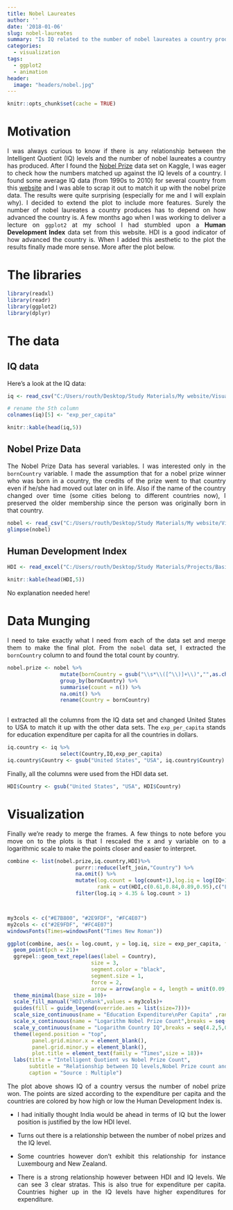 ```yaml
---
title: Nobel Laureates
author: ''
date: '2018-01-06'
slug: nobel-laureates
summary: "Is IQ related to the number of nobel laureates a country produces? Get insights from this tutorial"
categories:
  - visualization
tags:
  - ggplot2
  - animation
header:
  image: "headers/nobel.jpg"
---
```


<style>
body {
text-align: justify}
</style>

```r
knitr::opts_chunk$set(cache = TRUE)
```

# Motivation

I was always curious to know if there is any relationship between the Intelligent Quotient (IQ) levels and the number of nobel laureates a country has produced. After I found the [Nobel Prize](https://www.kaggle.com/nobelfoundation/nobel-laureates) data set on Kaggle, I was eager to check how the numbers matched up against the IQ levels of a country. I found some average IQ data (from 1990s to 2010) for several country from this [website](https://www.worlddata.info/iq-by-country.php) and I was able to scrap it out to match it up with the nobel prize data. The results were quite surprising (especially for me and I will explain why). I decided to extend the plot to include more features. Surely the number of nobel laureates a country produces has to depend on how advanced the country is. A few months ago when I was working to deliver a lecture on `ggplot2` at my school I had stumbled upon a **Human Development Index** data set from this website. HDI is a good indicator of how advanced the country is. When I added this aesthetic to the plot the results finally made more sense. More after the plot below. 


# The libraries

```r
library(readxl)
library(readr)
library(ggplot2)
library(dplyr)
```

# The data

## IQ data

Here's a look at the IQ data:

```r
iq <- read_csv("C:/Users/routh/Desktop/Study Materials/My website/Visuals/Nobel Prize/iq.csv", col_types = cols(`Daily max temperature` = col_skip(), `Education expenditures per capita` = col_number(), Income = col_number()))

# rename the 5th column
colnames(iq)[5] <- "exp_per_capita"

knitr::kable(head(iq,5))
```

## Nobel Prize Data

The Nobel Prize Data has several variables. I was interested only in the `bornCountry` variable. I made the assumption that for a nobel prize winner who was born in a country, the credits of the prize went to that country even if he/she had moved out later on in life. Also if the name of the country changed over time (some cities belong to different countries now), I preserved the older membership since the person was originally born in that country.

```r
nobel <- read_csv("C:/Users/routh/Desktop/Study Materials/My website/Visuals/Nobel Prize/nobel_prize_by_winner.csv")
glimpse(nobel)
```

## Human Development Index

```r
HDI <- read_excel("C:/Users/routh/Desktop/Study Materials/Projects/Basic Workshop/HDI.xlsx", col_types = c("text", "numeric", "blank"))

knitr::kable(head(HDI,5))
```

No explanation needed here!

# Data Munging

I need to take exactly what I need from each of the data set and merge them to make the final plot. From the `nobel` data set, I extracted the `bornCountry` column to and found the total count by country. 

```r
nobel.prize <- nobel %>%
                 mutate(bornCountry = gsub("\\s*\\([^\\)]+\\)","",as.character(bornCountry)))%>%
                 group_by(bornCountry) %>%
                 summarise(count = n()) %>%
                 na.omit() %>%
                 rename(Country = bornCountry)
                 
```

I extracted all the columns from the IQ data set and changed United States to USA to match it up with the other data sets. The `exp_per_capita` stands for education expenditure per capita for all the countries in dollars. 

```r
iq.country <- iq %>%
                 select(Country,IQ,exp_per_capita)
iq.country$Country <- gsub("United States", "USA", iq.country$Country)
```

Finally, all the columns were used from the HDI data set.

```r
HDI$Country <- gsub("United States", "USA", HDI$Country)
```

# Visualization

Finally we're ready to merge the frames. A few things to note before you move on to the plots is that I rescaled the x and y variable on to a logarithmic scale to make the points closer and easier to interpret.

```r
combine <- list(nobel.prize,iq.country,HDI)%>%
                      purrr::reduce(left_join,"Country") %>%
                      na.omit() %>%
                      mutate(log.count = log(count+1),log.iq = log(IQ+1),
                             rank = cut(HDI,c(0.61,0.84,0.89,0.95),c("Low","Medium","High"))) %>%
                      filter(log.iq > 4.35 & log.count > 1)



my3cols <- c("#E7B800", "#2E9FDF", "#FC4E07")
my2cols <- c("#2E9FDF", "#FC4E07")
windowsFonts(Times=windowsFont("Times New Roman"))

ggplot(combine, aes(x = log.count, y = log.iq, size = exp_per_capita, fill = rank))+
  geom_point(pch = 21)+
  ggrepel::geom_text_repel(aes(label = Country),
                           size = 3,
                           segment.color = "black",
                           segment.size = 1,
                           force = 2,
                           arrow = arrow(angle = 4, length = unit(0.09,"lines")))+
  theme_minimal(base_size = 10)+
  scale_fill_manual("HDI\nRank",values = my3cols)+
  guides(fill = guide_legend(override.aes = list(size=7)))+
  scale_size_continuous(name = "Education Expenditure\nPer Capita" ,range = c(3,6))+
  scale_x_continuous(name = "Logarithm Nobel Prize Count",breaks = seq(0,6,0.5))+
  scale_y_continuous(name = "Logarithm Country IQ",breaks = seq(4.2,5,0.05))+
  theme(legend.position = "top",
        panel.grid.minor.x = element_blank(),
        panel.grid.minor.y = element_blank(),
        plot.title = element_text(family = "Times",size = 18))+
  labs(title = "Intelligent Quotient vs Nobel Prize Count", 
       subtitle = "Relationship between IQ levels,Nobel Prize count and the Human Development Index by country",
       caption = "Source : Multiple")
```


The plot above shows IQ of a country versus the number of nobel prize won. The points are sized according to the expenditure per capita and the countries are colored by how high or low the Human Development Index is.


- I had initially thought India would be ahead in terms of IQ but the lower position is justified by the low HDI level.

- Turns out there is a relationship between the number of nobel prizes and the IQ level.

- Some countries however don't exhibit this relationship for instance Luxembourg and New Zealand.

- There is a strong relationship however between HDI and IQ levels. We can see 3 clear stratas. This is also true for expenditure per capita. Countries higher up in the IQ levels have higher expenditures for expenditure.

